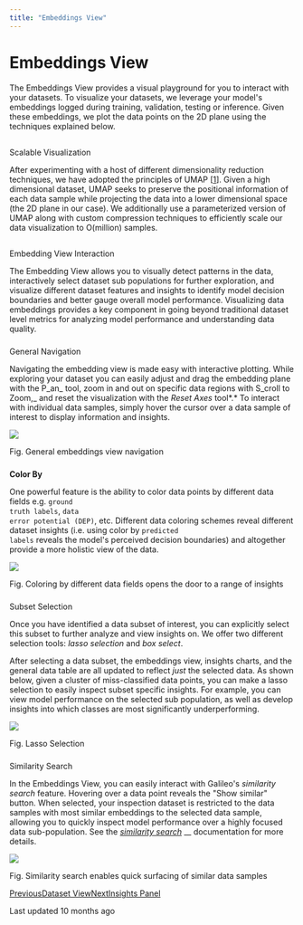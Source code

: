 ```yaml
---
title: "Embeddings View"
---
```


# Embeddings View

The Embeddings View provides a visual playground for you to interact with your datasets. To visualize your datasets, we leverage your model's embeddings logged during training, validation, testing or inference. Given these embeddings, we plot the data points on the 2D plane using the techniques explained below.

## 

[](#scalable-visualization)

Scalable Visualization

After experimenting with a host of different dimensionality reduction techniques, we have adopted the principles of UMAP \[[1](https://arxiv.org/abs/1802.03426)\]. Given a high dimensional dataset, UMAP seeks to preserve the positional information of each data sample while projecting the data into a lower dimensional space (the 2D plane in our case). We additionally use a parameterized version of UMAP along with custom compression techniques to efficiently scale our data visualization to O(million) samples.

## 

[](#embedding-view-interaction)

Embedding View Interaction

The Embedding View allows you to visually detect patterns in the data, interactively select dataset sub populations for further exploration, and visualize different dataset features and insights to identify model decision boundaries and better gauge overall model performance. Visualizing data embeddings provides a key component in going beyond traditional dataset level metrics for analyzing model performance and understanding data quality.

### 

[](#general-navigation)

General Navigation

Navigating the embedding view is made easy with interactive plotting. While exploring your dataset you can easily adjust and drag the embedding plane with the P_an_ tool, zoom in and out on specific data regions with S_croll to Zoom,_ and reset the visualization with the _Reset Axes_ tool\*.\* To interact with individual data samples, simply hover the cursor over a data sample of interest to display information and insights.

![](https://docs.rungalileo.io/~gitbook/image?url=https%3A%2F%2F1924900477-files.gitbook.io%2F%7E%2Ffiles%2Fv0%2Fb%2Fgitbook-x-prod.appspot.com%2Fo%2Fspaces%252F4jVWiQpRqmi04OnqZmn2%252Fuploads%252FyVlanTbuo6VoyuyQtijx%252Fezgif.com-video-to-gif%2520%287%29.gif%3Falt%3Dmedia%26token%3D7eacac68-e721-4814-8e9a-c22964c3a146&width=768&dpr=4&quality=100&sign=24652d35&sv=1)

Fig. General embeddings view navigation

### 

[](#color-by)

**Color By**

One powerful feature is the ability to color data points by different data fields e.g. <code class="py-[1px] px-1.5 min-w-[1.625rem] inline-flex justify-center items-center ring-1 ring-inset ring-dark/1 bg-dark/[0.06] rounded text-dark/8 dark:ring-light/1 dark:bg-light/1 dark:text-light/7 text-[.875em] leading-[calc(max(1.20em,1.25rem))]">ground truth labels</code>, <code class="py-[1px] px-1.5 min-w-[1.625rem] inline-flex justify-center items-center ring-1 ring-inset ring-dark/1 bg-dark/[0.06] rounded text-dark/8 dark:ring-light/1 dark:bg-light/1 dark:text-light/7 text-[.875em] leading-[calc(max(1.20em,1.25rem))]">data error potential (DEP)</code>, etc. Different data coloring schemes reveal different dataset insights (i.e. using color by <code class="py-[1px] px-1.5 min-w-[1.625rem] inline-flex justify-center items-center ring-1 ring-inset ring-dark/1 bg-dark/[0.06] rounded text-dark/8 dark:ring-light/1 dark:bg-light/1 dark:text-light/7 text-[.875em] leading-[calc(max(1.20em,1.25rem))]">predicted labels</code> reveals the model's perceived decision boundaries) and altogether provide a more holistic view of the data.

![](https://docs.rungalileo.io/~gitbook/image?url=https%3A%2F%2F1924900477-files.gitbook.io%2F%7E%2Ffiles%2Fv0%2Fb%2Fgitbook-x-prod.appspot.com%2Fo%2Fspaces%252F4jVWiQpRqmi04OnqZmn2%252Fuploads%252F8k3PTAhIYp5YpfGP6vgb%252Fezgif.com-video-to-gif%2520%288%29.gif%3Falt%3Dmedia%26token%3D510bfbe9-3357-4f86-8d0d-c128f7079ce6&width=768&dpr=4&quality=100&sign=46ac85f1&sv=1)

Fig. Coloring by different data fields opens the door to a range of insights

### 

[](#subset-selection)

Subset Selection

Once you have identified a data subset of interest, you can explicitly select this subset to further analyze and view insights on. We offer two different selection tools: _lasso selection_ and _box_ _select_.

After selecting a data subset, the embeddings view, insights charts, and the general data table are all updated to reflect _just_ the selected data. As shown below, given a cluster of miss-classified data points, you can make a lasso selection to easily inspect subset specific insights. For example, you can view model performance on the selected sub population, as well as develop insights into which classes are most significantly underperforming.

![](https://docs.rungalileo.io/~gitbook/image?url=https%3A%2F%2F1924900477-files.gitbook.io%2F%7E%2Ffiles%2Fv0%2Fb%2Fgitbook-x-prod.appspot.com%2Fo%2Fspaces%252F4jVWiQpRqmi04OnqZmn2%252Fuploads%252FEkiYeUnnbvL0JPeVZgoU%252Fezgif.com-video-to-gif%2520%286%29.gif%3Falt%3Dmedia%26token%3De8d3d072-b0a3-4863-b4f4-d904dca137b8&width=768&dpr=4&quality=100&sign=2ea73d03&sv=1)

Fig. Lasso Selection

### 

[](#similarity-search)

Similarity Search

In the Embeddings View, you can easily interact with Galileo's _similarity search_ feature. Hovering over a data point reveals the "Show similar" button. When selected, your inspection dataset is restricted to the data samples with most similar embeddings to the selected data sample, allowing you to quickly inspect model performance over a highly focused data sub-population. See the [_similarity search_](/galileo/how-to-and-faq/galileo-product-features/similarity-search) \_\_ documentation for more details.

![](https://docs.rungalileo.io/~gitbook/image?url=https%3A%2F%2F1924900477-files.gitbook.io%2F%7E%2Ffiles%2Fv0%2Fb%2Fgitbook-x-prod.appspot.com%2Fo%2Fspaces%252F4jVWiQpRqmi04OnqZmn2%252Fuploads%252F1qV8ZtQEvzakkO1Na5Ft%252Fezgif.com-video-to-gif%2520%289%29.gif%3Falt%3Dmedia%26token%3D53b87028-0b48-4640-b256-a68238be6622&width=768&dpr=4&quality=100&sign=c172b056&sv=1)

Fig. Similarity search enables quick surfacing of similar data samples

[PreviousDataset View](/galileo/how-to-and-faq/galileo-product-features/dataset-view)[NextInsights Panel](/galileo/how-to-and-faq/galileo-product-features/insights-panel)

Last updated 10 months ago